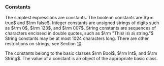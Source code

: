 === Constants ===

The simplest expressions are constants. The boolean constants are $\rm true$ and $\rm false$. Integer constants are unsigned strings of digits such as $\rm 0$, $\rm 123$, and $\rm 007$. String constants are sequences of characters enclosed in double quotes, such as $\rm "This\ is\ a\ string."$ String constants may be at most 1024 characters long. There are other restrictions on strings; see Section [[Lexical Structure|10]].

The constants belong to the basic classes $\rm Bool$, $\rm Int$, and $\rm String$. The value of a constant is an object of the appropriate basic class.
